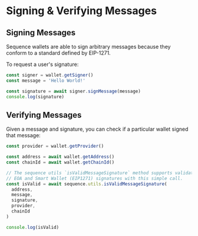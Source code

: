 # Signing & Verifying Messages

## Signing Messages

Sequence wallets are able to sign arbitrary messages because they conform to a standard defined by EIP-1271.

To request a user's signature:

```ts
const signer = wallet.getSigner()
const message = 'Hello World!'

const signature = await signer.signMessage(message)
console.log(signature)
```

## Verifying Messages

Given a message and signature, you can check if a particular wallet signed that message:

```ts
const provider = wallet.getProvider()

const address = await wallet.getAddress()
const chainId = await wallet.getChainId()

// The sequence utils `isValidMessageSignature` method supports validating both 
// EOA and Smart Wallet (EIP1271) signatures with this simple call.
const isValid = await sequence.utils.isValidMessageSignature(
  address,
  message,
  signature,
  provider,
  chainId
)

console.log(isValid)
```
